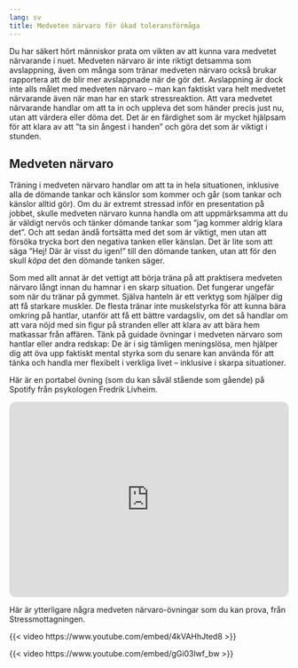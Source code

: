 ```yaml
---
lang: sv
title: Medveten närvaro för ökad toleransförmåga
---
```


Du har säkert hört människor prata om vikten av att kunna vara medvetet
närvarande i nuet. Medveten närvaro är inte riktigt detsamma som avslappning, även om många som tränar medveten närvaro också brukar rapportera att de blir mer avslappnade när de gör det.
Avslappning är dock inte alls målet med medveten närvaro -- man kan faktiskt vara helt medvetet närvarande även när man har en stark stressreaktion.
Att vara medvetet närvarande handlar om att ta in och uppleva det som
händer precis just nu, utan att värdera eller döma det. Det är en
färdighet som är mycket hjälpsam för att klara av att ”ta sin ångest i handen” och göra det som är
viktigt i stunden.

## Medveten närvaro

Träning i medveten närvaro handlar om att ta in hela situationen,
inklusive alla de dömande tankar och känslor som kommer och går (som
tankar och känslor alltid gör). Om du är extremt stressad inför en
presentation på jobbet, skulle medveten närvaro kunna handla om att
uppmärksamma att du är väldigt nervös och tänker dömande tankar som
”jag kommer aldrig klara det”. Och att sedan ändå fortsätta med det
som är viktigt, men utan att försöka trycka bort den negativa tanken
eller känslan. Det är lite som att säga ”Hej! Där är visst du igen!”
till den dömande tanken, utan att för den skull *köpa* det den dömande
tanken säger.

Som med allt annat är det vettigt att börja träna på att praktisera medveten närvaro
långt innan du hamnar i en skarp situation. Det fungerar ungefär som när du tränar på gymmet. Själva hanteln är ett verktyg som hjälper dig att få starkare muskler. De flesta tränar inte muskelstyrka för att kunna bära omkring på hantlar, utanför att få ett bättre vardagsliv, om det så handlar om att vara nöjd med sin figur på stranden eller att klara av att bära hem matkassar från affären. Tänk på guidade övningar i medveten närvaro som hantlar eller andra redskap: De är i sig tämligen meningslösa, men hjälper dig att öva upp faktiskt mental styrka som du senare kan använda för att tänka och handla mer flexibelt i verkliga livet -- inklusive i skarpa situationer.

Här är en portabel övning (som du
kan såväl stående som gående) på Spotify från psykologen Fredrik
Livheim.

::: {.content-visible when-format="html"}
<iframe style="border-radius:12px" src="https://open.spotify.com/embed/episode/3dRaQwCRT2Nb2ASCa3L6pa?utm_source=generator" width="100%" height="352" frameBorder="0" allowfullscreen="" allow="autoplay; clipboard-write; encrypted-media; fullscreen; picture-in-picture" loading="lazy"></iframe>
:::

Här är ytterligare några medveten närvaro-övningar som du kan prova, från Stressmottagningen. 

::: {.content-visible when-format="html"}
{{< video https://www.youtube.com/embed/4kVAHhJted8 >}}
:::

::: {.content-visible when-format="html"}
{{< video https://www.youtube.com/embed/gGi03lwf_bw >}}
:::